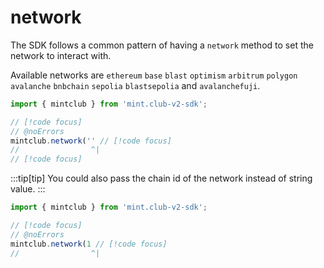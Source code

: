 # network

The SDK follows a common pattern of having a `network` method to set the network to interact with.

Available networks are `ethereum` `base` `blast` `optimism` `arbitrum` `polygon` `avalanche` `bnbchain` `sepolia` `blastsepolia` and `avalanchefuji`.

```ts twoslash [app.ts]
import { mintclub } from 'mint.club-v2-sdk';

// [!code focus]
// @noErrors
mintclub.network('' // [!code focus]
//                ^|
// [!code focus]
```

:::tip[tip]
You could also pass the chain id of the network instead of string value.
:::

```ts twoslash [app.ts]
import { mintclub } from 'mint.club-v2-sdk';

// [!code focus]
// @noErrors
mintclub.network(1 // [!code focus]
//                ^|
```